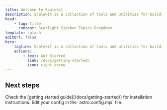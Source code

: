 ```yaml
---
title: Welcome to Scalekit
description: Scalekit is a collection of tools and utilities for building scalable web applications.
head:
    - tag: title
      content: Starlight Sidebar Topics Dropdown
template: splash
editUrl: false
hero:
    tagline: Scalekit is a collection of tools and utilities for building scalable web applications.
    actions:
        - text: Get Started
          link: /docs/getting-started/
          icon: right-arrow
---
```



## Next steps

<CardGrid stagger>
    <Card title="Install the plugin" icon="puzzle">
        Check the [getting started guide](/docs/getting-started/) for installation instructions.
    </Card>
    <Card title="Configure the plugin" icon="setting">
        Edit your config in the `astro.config.mjs` file.
    </Card>
</CardGrid>
